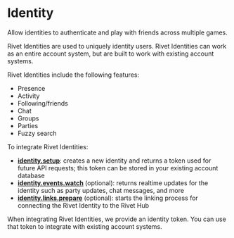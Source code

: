 
# Identity

<Summary>Allow identities to authenticate and play with friends across multiple games.</Summary>

Rivet Identities are used to uniquely identity users. Rivet Identities can work as an entire account system, but are built to work with existing account systems.

Rivet Identities include the following features:

- Presence
- Activity
- Following/friends
- Chat
- Groups
- Parties
- Fuzzy search

To integrate Rivet Identities:

- **[identity.setup](/identity/api/post-identities)**: creates a new identity and returns a token used for future API requests; this token can be stored in your existing account database
- **[identity.events.watch](/identity/api/get-events-live)** (optional): returns realtime updates for the identity such as party updates, chat messages, and more
- **[identity.links.prepare](/identity/api/post-game-links)** (optional): starts the linking process for connecting the Rivet Identity to the Rivet Hub

When integrating Rivet Identities, we provide an identity token. You can use that token to integrate with existing account systems.

<ResourceGroup>
  <Resource
    title='Friend discovery mechanisms'
    icon={faCompass}
        href='/identity/concepts/friend-discovery'
  />
  <Resource title='identity.setup' icon={faCode} iconType='duotone' href='/identity/api/post-identities' />
  <Resource title='identity.events.watch' icon={faCode} iconType='duotone' href='/identity/api/get-events-live' />
  <Resource title='identity.links.prepare' icon={faCode} iconType='duotone' href='/identity/api/post-game-links' />
</ResourceGroup>
